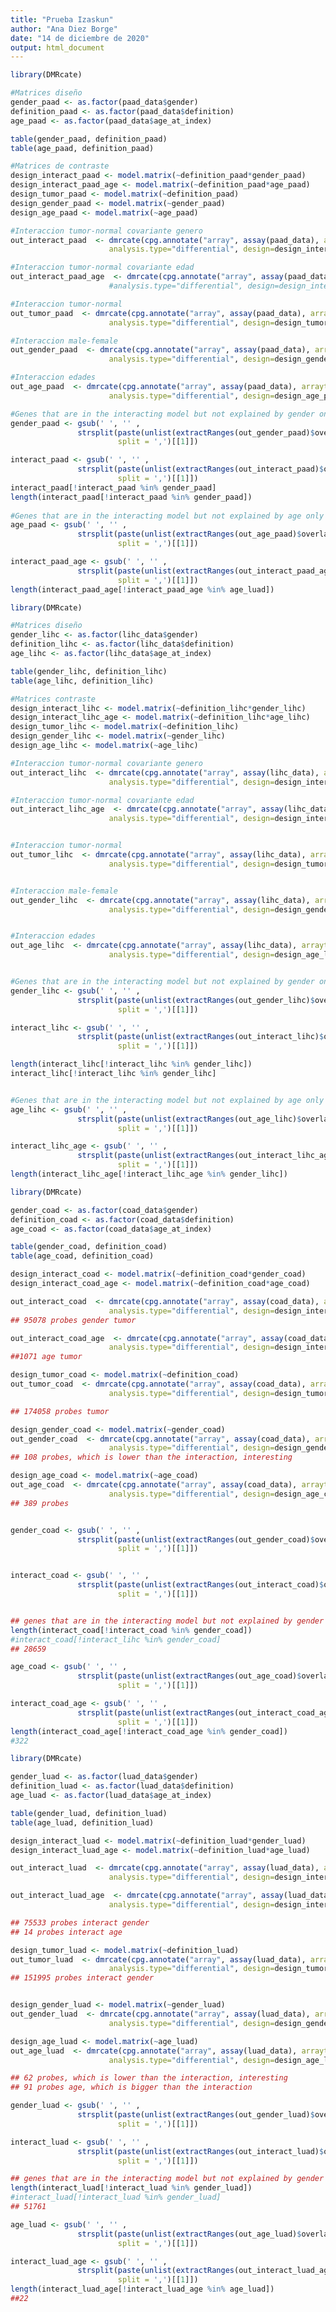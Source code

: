 ---
title: "Prueba Izaskun"
author: "Ana Diez Borge"
date: "14 de diciembre de 2020"
output: html_document
---

```{r PAAD}
library(DMRcate)

#Matrices diseño 
gender_paad <- as.factor(paad_data$gender)
definition_paad <- as.factor(paad_data$definition)
age_paad <- as.factor(paad_data$age_at_index)

table(gender_paad, definition_paad)
table(age_paad, definition_paad)

#Matrices de contraste
design_interact_paad <- model.matrix(~definition_paad*gender_paad)
design_interact_paad_age <- model.matrix(~definition_paad*age_paad)
design_tumor_paad <- model.matrix(~definition_paad)
design_gender_paad <- model.matrix(~gender_paad)
design_age_paad <- model.matrix(~age_paad)

#Interaccion tumor-normal covariante genero
out_interact_paad  <- dmrcate(cpg.annotate("array", assay(paad_data), arraytype = "450K",
                      analysis.type="differential", design=design_interact_paad, coef=2), lambda = 1000)

#Interaccion tumor-normal covariante edad
out_interact_paad_age  <- dmrcate(cpg.annotate("array", assay(paad_data), arraytype = "450K",
                      #analysis.type="differential", design=design_interact_paad_age, coef=2), lambda = 1000)

#Interaccion tumor-normal 
out_tumor_paad  <- dmrcate(cpg.annotate("array", assay(paad_data), arraytype = "450K",
                      analysis.type="differential", design=design_tumor_paad, coef=2), lambda = 1000)

#Interaccion male-female 
out_gender_paad  <- dmrcate(cpg.annotate("array", assay(paad_data), arraytype = "450K",
                      analysis.type="differential", design=design_gender_paad, coef=2), lambda = 1000)

#Interaccion edades
out_age_paad  <- dmrcate(cpg.annotate("array", assay(paad_data), arraytype = "450K",
                      analysis.type="differential", design=design_age_paad, coef=2), lambda = 1000)

#Genes that are in the interacting model but not explained by gender only
gender_paad <- gsub(' ', '' ,
               strsplit(paste(unlist(extractRanges(out_gender_paad)$overlapping.genes), collapse = ','),
                        split = ',')[[1]])

interact_paad <- gsub(' ', '' ,
               strsplit(paste(unlist(extractRanges(out_interact_paad)$overlapping.genes), collapse = ','),
                        split = ',')[[1]])
interact_paad[!interact_paad %in% gender_paad]
length(interact_paad[!interact_paad %in% gender_paad])
 
#Genes that are in the interacting model but not explained by age only
age_paad <- gsub(' ', '' ,
               strsplit(paste(unlist(extractRanges(out_age_paad)$overlapping.genes), collapse = ','),
                        split = ',')[[1]])

interact_paad_age <- gsub(' ', '' ,
               strsplit(paste(unlist(extractRanges(out_interact_paad_age)$overlapping.genes), collapse = ','),
                        split = ',')[[1]])
length(interact_paad_age[!interact_paad_age %in% age_luad])
```

```{r LIHC}
library(DMRcate)

#Matrices diseño
gender_lihc <- as.factor(lihc_data$gender)
definition_lihc <- as.factor(lihc_data$definition)
age_lihc <- as.factor(lihc_data$age_at_index)

table(gender_lihc, definition_lihc)
table(age_lihc, definition_lihc)

#Matrices contraste
design_interact_lihc <- model.matrix(~definition_lihc*gender_lihc)
design_interact_lihc_age <- model.matrix(~definition_lihc*age_lihc)
design_tumor_lihc <- model.matrix(~definition_lihc)
design_gender_lihc <- model.matrix(~gender_lihc)
design_age_lihc <- model.matrix(~age_lihc)

#Interaccion tumor-normal covariante genero
out_interact_lihc  <- dmrcate(cpg.annotate("array", assay(lihc_data), arraytype = "450K",
                      analysis.type="differential", design=design_interact_lihc, coef=2), lambda = 1000)

#Interaccion tumor-normal covariante edad
out_interact_lihc_age  <- dmrcate(cpg.annotate("array", assay(lihc_data), arraytype = "450K",
                      analysis.type="differential", design=design_interact_lihc_age, coef=2), lambda = 1000)


#Interaccion tumor-normal
out_tumor_lihc  <- dmrcate(cpg.annotate("array", assay(lihc_data), arraytype = "450K",
                      analysis.type="differential", design=design_tumor_lihc, coef=2), lambda = 1000)


#Interaccion male-female
out_gender_lihc  <- dmrcate(cpg.annotate("array", assay(lihc_data), arraytype = "450K",
                      analysis.type="differential", design=design_gender_lihc, coef=2), lambda = 1000)


#Interaccion edades
out_age_lihc  <- dmrcate(cpg.annotate("array", assay(lihc_data), arraytype = "450K",
                      analysis.type="differential", design=design_age_lihc, coef=2), lambda = 1000)


#Genes that are in the interacting model but not explained by gender only
gender_lihc <- gsub(' ', '' ,
               strsplit(paste(unlist(extractRanges(out_gender_lihc)$overlapping.genes), collapse = ','),
                        split = ',')[[1]])

interact_lihc <- gsub(' ', '' ,
               strsplit(paste(unlist(extractRanges(out_interact_lihc)$overlapping.genes), collapse = ','),
                        split = ',')[[1]])

length(interact_lihc[!interact_lihc %in% gender_lihc])
interact_lihc[!interact_lihc %in% gender_lihc]


#Genes that are in the interacting model but not explained by age only
age_lihc <- gsub(' ', '' ,
               strsplit(paste(unlist(extractRanges(out_age_lihc)$overlapping.genes), collapse = ','),
                        split = ',')[[1]])

interact_lihc_age <- gsub(' ', '' ,
               strsplit(paste(unlist(extractRanges(out_interact_lihc_age)$overlapping.genes), collapse = ','),
                        split = ',')[[1]])
length(interact_lihc_age[!interact_lihc_age %in% gender_lihc])

```

```{r COAD}
library(DMRcate)

gender_coad <- as.factor(coad_data$gender)
definition_coad <- as.factor(coad_data$definition)
age_coad <- as.factor(coad_data$age_at_index)

table(gender_coad, definition_coad)
table(age_coad, definition_coad)

design_interact_coad <- model.matrix(~definition_coad*gender_coad)
design_interact_coad_age <- model.matrix(~definition_coad*age_coad)

out_interact_coad  <- dmrcate(cpg.annotate("array", assay(coad_data), arraytype = "450K",
                      analysis.type="differential", design=design_interact_coad, coef=2), lambda = 1000)
## 95078 probes gender tumor

out_interact_coad_age  <- dmrcate(cpg.annotate("array", assay(coad_data), arraytype = "450K",
                      analysis.type="differential", design=design_interact_coad_age, coef=2), lambda = 1000)
##1071 age tumor

design_tumor_coad <- model.matrix(~definition_coad)
out_tumor_coad  <- dmrcate(cpg.annotate("array", assay(coad_data), arraytype = "450K",
                      analysis.type="differential", design=design_tumor_coad, coef=2), lambda = 1000)

## 174058 probes tumor

design_gender_coad <- model.matrix(~gender_coad)
out_gender_coad  <- dmrcate(cpg.annotate("array", assay(coad_data), arraytype = "450K",
                      analysis.type="differential", design=design_gender_coad, coef=2), lambda = 1000)
## 108 probes, which is lower than the interaction, interesting

design_age_coad <- model.matrix(~age_coad)
out_age_coad  <- dmrcate(cpg.annotate("array", assay(coad_data), arraytype = "450K",
                      analysis.type="differential", design=design_age_coad, coef=2), lambda = 1000)
## 389 probes


gender_coad <- gsub(' ', '' ,
               strsplit(paste(unlist(extractRanges(out_gender_coad)$overlapping.genes), collapse = ','),
                        split = ',')[[1]])


interact_coad <- gsub(' ', '' ,
               strsplit(paste(unlist(extractRanges(out_interact_coad)$overlapping.genes), collapse = ','),
                        split = ',')[[1]])


## genes that are in the interacting model but not explained by gender only
length(interact_coad[!interact_coad %in% gender_coad])
#interact_coad[!interact_lihc %in% gender_coad]
## 28659

age_coad <- gsub(' ', '' ,
               strsplit(paste(unlist(extractRanges(out_age_coad)$overlapping.genes), collapse = ','),
                        split = ',')[[1]])

interact_coad_age <- gsub(' ', '' ,
               strsplit(paste(unlist(extractRanges(out_interact_coad_age)$overlapping.genes), collapse = ','),
                        split = ',')[[1]])
length(interact_coad_age[!interact_coad_age %in% gender_coad])
#322
```


```{r LUAD}
library(DMRcate)

gender_luad <- as.factor(luad_data$gender)
definition_luad <- as.factor(luad_data$definition)
age_luad <- as.factor(luad_data$age_at_index)

table(gender_luad, definition_luad)
table(age_luad, definition_luad)

design_interact_luad <- model.matrix(~definition_luad*gender_luad)
design_interact_luad_age <- model.matrix(~definition_luad*age_luad)

out_interact_luad  <- dmrcate(cpg.annotate("array", assay(luad_data), arraytype = "450K",
                      analysis.type="differential", design=design_interact_luad, coef=2), lambda = 1000)

out_interact_luad_age  <- dmrcate(cpg.annotate("array", assay(luad_data), arraytype = "450K",
                      analysis.type="differential", design=design_interact_luad_age, coef=2), lambda = 1000)

## 75533 probes interact gender
## 14 probes interact age

design_tumor_luad <- model.matrix(~definition_luad)
out_tumor_luad  <- dmrcate(cpg.annotate("array", assay(luad_data), arraytype = "450K",
                      analysis.type="differential", design=design_tumor_luad, coef=2), lambda = 1000)
## 151995 probes interact gender


design_gender_luad <- model.matrix(~gender_luad)
out_gender_luad  <- dmrcate(cpg.annotate("array", assay(luad_data), arraytype = "450K",
                      analysis.type="differential", design=design_gender_luad, coef=2), lambda = 1000)

design_age_luad <- model.matrix(~age_luad)
out_age_luad  <- dmrcate(cpg.annotate("array", assay(luad_data), arraytype = "450K",
                      analysis.type="differential", design=design_age_luad, coef=2), lambda = 1000)

## 62 probes, which is lower than the interaction, interesting
## 91 probes age, which is bigger than the interaction

gender_luad <- gsub(' ', '' ,
               strsplit(paste(unlist(extractRanges(out_gender_luad)$overlapping.genes), collapse = ','),
                        split = ',')[[1]])

interact_luad <- gsub(' ', '' ,
               strsplit(paste(unlist(extractRanges(out_interact_luad)$overlapping.genes), collapse = ','),
                        split = ',')[[1]])

## genes that are in the interacting model but not explained by gender only
length(interact_luad[!interact_luad %in% gender_luad])
#interact_luad[!interact_luad %in% gender_luad]
## 51761

age_luad <- gsub(' ', '' ,
               strsplit(paste(unlist(extractRanges(out_age_luad)$overlapping.genes), collapse = ','),
                        split = ',')[[1]])

interact_luad_age <- gsub(' ', '' ,
               strsplit(paste(unlist(extractRanges(out_interact_luad_age)$overlapping.genes), collapse = ','),
                        split = ',')[[1]])
length(interact_luad_age[!interact_luad_age %in% age_luad])
##22
```


